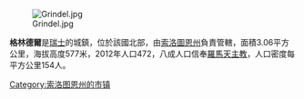 [[Image:Grindel.jpg|right]]

'''格林德爾'''是[[瑞士|瑞士]]的城鎮，位於該國北部，由[[索洛圖恩州|索洛圖恩州]]負責管轄，面積3.06平方公里，海拔高度577米，2012年人口472，八成人口信奉[[羅馬天主教|羅馬天主教]]，人口密度每平方公里154人。

{{Switzerland-geo-stub}}
[[Category:索洛图恩州的市镇|Category:索洛图恩州的市镇]]